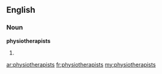==English==

===Noun===
'''physiotherapists'''

# {{plural of|[[physiotherapist]]}}

[[ar:physiotherapists]]
[[fr:physiotherapists]]
[[my:physiotherapists]]